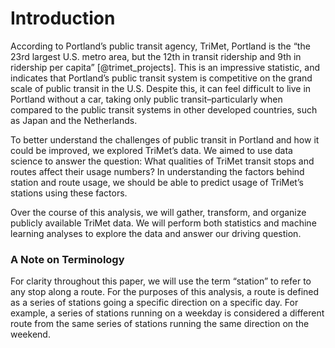 # Introduction

According to Portland's public transit agency, TriMet, Portland is the "the 23rd largest U.S. metro area, but the 12th in transit ridership and 9th in ridership per capita" [@trimet_projects]. This is an impressive statistic, and indicates that Portland's public transit system is competitive on the grand scale of public transit in the U.S. Despite this, it can feel difficult to live in Portland without a car, taking only public transit--particularly when compared to the public transit systems in other developed countries, such as Japan and the Netherlands. 

To better understand the challenges of public transit in Portland and how it could be improved, we explored TriMet's data. We aimed to use data science to answer the question: What qualities of TriMet transit stops and routes affect their usage numbers? In understanding the factors behind station and route usage, we should be able to predict usage of TriMet's stations using these factors. 

Over the course of this analysis, we will gather, transform, and organize publicly available TriMet data. We will perform both statistics and machine learning analyses to explore the data and answer our driving question. 

### A Note on Terminology {#sec-terms}

For clarity throughout this paper, we will use the term "station" to refer to any stop along a route. For the purposes of this analysis, a route is defined as a series of stations going a specific direction on a specific day. For example, a series of stations running on a weekday is considered a different route from the same series of stations running the same direction on the weekend.